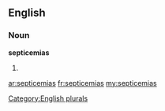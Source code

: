 ==English==

===Noun===
'''septicemias'''

# {{plural of|[[septicemia]]}}

[[Category:English plurals]]

[[ar:septicemias]]
[[fr:septicemias]]
[[my:septicemias]]